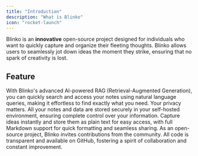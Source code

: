 ```yaml
---
title: "Introduction"
description: "What is Blinko"
icon: "rocket-launch"
---
```




Blinko is an **innovative** open-source project designed for individuals who want to quickly capture and organize their fleeting thoughts. Blinko allows users to seamlessly jot down ideas the moment they strike, ensuring that no spark of creativity is lost.

## Feature

<CardGroup cols="2">
  <Card title="AI-Enhanced Note Retrieval " icon="microchip-ai">
    With Blinko's advanced AI-powered RAG (Retrieval-Augmented Generation), you can quickly search and access your notes using natural language queries, making it effortless to find exactly what you need.
  </Card>

  <Card title="Data Ownership" icon="binary-lock">
    Your privacy matters. All your notes and data are stored securely in your self-hosted environment, ensuring complete control over your information.
  </Card>

  <Card title="Efficient and Fast " icon="rocket-launch">
    Capture ideas instantly and store them as plain text for easy access, with full Markdown support for quick formatting and seamless sharing.
  </Card>

  <Card title="Open for Collaboration" icon="github">
    As an open-source project, Blinko invites contributions from the community. All code is transparent and available on GitHub, fostering a spirit of collaboration and constant improvement.
  </Card>
</CardGroup>